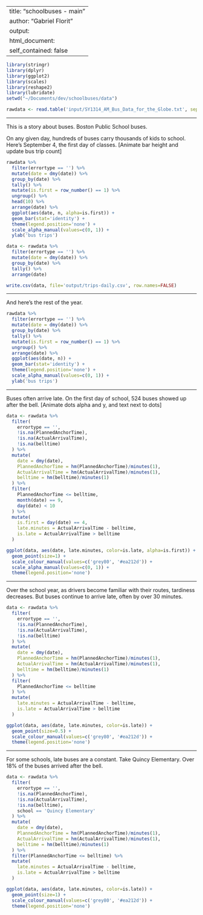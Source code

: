 
---
title: "schoolbuses - main"
author: "Gabriel Florit"
output:
  html_document:
    self_contained: false
---

```r
library(stringr)
library(dplyr)
library(ggplot2)
library(scales)
library(reshape2)
library(lubridate)
setwd("~/Documents/dev/schoolbuses/data")
```

```r
rawdata <- read.table('input/SY1314_AM_Bus_Data_for_the_Globe.txt', sep='\t', header=TRUE)
```

****
This is a story about buses. Boston Public School buses.

On any given day, hundreds of buses carry thousands of kids to school. Here's September 4, the first day of classes. [Animate bar height and update bus trip count]  
```r
rawdata %>%
  filter(errortype == '') %>%
  mutate(date = dmy(date)) %>%
  group_by(date) %>%
  tally() %>%
  mutate(is.first = row_number() == 1) %>%
  ungroup() %>%
  head(10) %>%
  arrange(date) %>%
  ggplot(aes(date, n, alpha=is.first)) +
  geom_bar(stat='identity') +
  theme(legend.position='none') +
  scale_alpha_manual(values=c(0, 1)) +
  ylab('bus trips')

data <- rawdata %>%
  filter(errortype == '') %>%
  mutate(date = dmy(date)) %>%
  group_by(date) %>%
  tally() %>%
  arrange(date)

write.csv(data, file='output/trips-daily.csv', row.names=FALSE)
```

****
And here's the rest of the year.
```r
rawdata %>%
  filter(errortype == '') %>%
  mutate(date = dmy(date)) %>%
  group_by(date) %>%
  tally() %>%
  mutate(is.first = row_number() == 1) %>%
  ungroup() %>%
  arrange(date) %>%
  ggplot(aes(date, n)) +
  geom_bar(stat='identity') +
  theme(legend.position='none') +
  scale_alpha_manual(values=c(0, 1)) +
  ylab('bus trips')
```

****
Buses often arrive late. On the first day of school, 524 buses showed up after the bell. [Animate dots alpha and y, and text next to dots]
```r
data <- rawdata %>%
  filter(
    errortype == '',
    !is.na(PlannedAnchorTime),
    !is.na(ActualArrivalTime),
    !is.na(belltime)
  ) %>%
  mutate(
    date = dmy(date),
    PlannedAnchorTime = hm(PlannedAnchorTime)/minutes(1),
    ActualArrivalTime = hm(ActualArrivalTime)/minutes(1),
    belltime = hm(belltime)/minutes(1)
  ) %>%
  filter(
    PlannedAnchorTime <= belltime,
    month(date) == 9,
    day(date) < 10
  ) %>%
  mutate(
    is.first = day(date) == 4,
    late.minutes = ActualArrivalTime - belltime,
    is.late = ActualArrivalTime > belltime
  )

ggplot(data, aes(date, late.minutes, color=is.late, alpha=is.first)) +
  geom_point(size=1) +
  scale_colour_manual(values=c('grey80', '#ea212d')) +
  scale_alpha_manual(values=c(0, 1)) +
  theme(legend.position='none')
```

****
Over the school year, as drivers become familiar with their routes, tardiness decreases. But buses continue to arrive late, often by over 30 minutes.
```r
data <- rawdata %>%
  filter(
    errortype == '',
    !is.na(PlannedAnchorTime),
    !is.na(ActualArrivalTime),
    !is.na(belltime)
  ) %>%
  mutate(
    date = dmy(date),
    PlannedAnchorTime = hm(PlannedAnchorTime)/minutes(1),
    ActualArrivalTime = hm(ActualArrivalTime)/minutes(1),
    belltime = hm(belltime)/minutes(1)
  ) %>%
  filter(
    PlannedAnchorTime <= belltime
  ) %>%
  mutate(
    late.minutes = ActualArrivalTime - belltime,
    is.late = ActualArrivalTime > belltime
  )

ggplot(data, aes(date, late.minutes, color=is.late)) +
  geom_point(size=0.5) +
  scale_colour_manual(values=c('grey80', '#ea212d')) +
  theme(legend.position='none')
```

****
For some schools, late buses are a constant. Take Quincy Elementary. Over 18% of the buses arrived after the bell.
```r
data <- rawdata %>%
  filter(
    errortype == '',
    !is.na(PlannedAnchorTime),
    !is.na(ActualArrivalTime),
    !is.na(belltime),
    school == 'Quincy Elementary'
  ) %>%
  mutate(
    date = dmy(date),
    PlannedAnchorTime = hm(PlannedAnchorTime)/minutes(1),
    ActualArrivalTime = hm(ActualArrivalTime)/minutes(1),
    belltime = hm(belltime)/minutes(1)
  ) %>%
  filter(PlannedAnchorTime <= belltime) %>%
  mutate(
    late.minutes = ActualArrivalTime - belltime,
    is.late = ActualArrivalTime > belltime
  )

ggplot(data, aes(date, late.minutes, color=is.late)) +
  geom_point(size=1) +
  scale_colour_manual(values=c('grey80', '#ea212d')) +
  theme(legend.position='none')
```